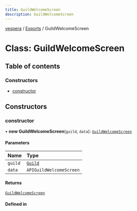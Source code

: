 ```yaml
---
title: GuildWelcomeScreen
description: GuildWelcomeScreen
---
```

[vespera](../README) / [Exports](../modules) / GuildWelcomeScreen

# Class: GuildWelcomeScreen

## Table of contents

### Constructors

- [constructor](GuildWelcomeScreen#constructor)

## Constructors

### constructor

• **new GuildWelcomeScreen**(`guild`, `data`): [`GuildWelcomeScreen`](GuildWelcomeScreen)

#### Parameters

| Name | Type |
| :------ | :------ |
| `guild` | [`Guild`](Guild) |
| `data` | `APIGuildWelcomeScreen` |

#### Returns

[`GuildWelcomeScreen`](GuildWelcomeScreen)

#### Defined in

